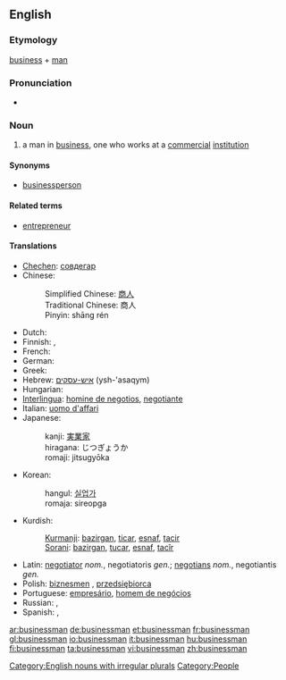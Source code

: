 ==English==
{{wikipedia}}

===Etymology===
[[business]] + [[man]]

===Pronunciation===
* {{audio|en-us-businessman.ogg|Audio (US)}}

===Noun===
{{en-noun|businessmen}}

# a man in [[business]], one who works at a [[commercial]] [[institution]]

====Synonyms====
* [[businessperson]]

====Related terms====
* [[entrepreneur]]

====Translations====
{{trans-top|a man in business, one who works at a commercial institution}}
* [[Chechen]]: [[совдегар]]
* Chinese:
*: Simplified Chinese: [[商人]]
*: Traditional Chinese: 商人
*: Pinyin: shāng rén
* Dutch: {{t+|nl|zakenman}}
* Finnish: {{t-|fi|liikemies}}, {{t+|fi|bisnesmies}}
* French: {{t+|fr|homme d'affaires}}
* German: {{t-|de|Geschäftsmann|m}}
* Greek: {{t+|el|επιχειρηματίας|sc=Grek}}
* Hebrew: [[איש-עסקים]] (ysh-'asaqym) {{m}}
* Hungarian: {{t+|hu|üzletember}}
* [[Interlingua]]: [[homine de negotios]], [[negotiante]]
* Italian: [[uomo d'affari]]
* Japanese:
*: kanji: [[実業家]]
*: hiragana: じつぎょうか
*: romaji: jitsugyōka
{{trans-mid}}
* Korean:
*: hangul: [[실업가]]
*: romaja: sireopga
* Kurdish:
*: [[Kurmanji]]: [[bazirgan]], [[ticar]], [[esnaf]], [[tacir]]
*: [[Sorani]]: [[bazirgan]], [[tucar]], [[esnaf]], [[tacîr]]
* Latin: [[negotiator]] ''nom.'', negotiatoris ''gen.''; [[negotians]] ''nom.'', negotiantis ''gen.''
* Polish: [[biznesmen]] {{m}}, [[przedsiębiorca]] {{m}}
* Portuguese: [[empresário]], [[homem de negócios]]
* Russian: {{t+|ru|предприниматель|m|tr=predprinimatel|sc=Cyrl}}, {{t+|ru|бизнесмен|m|tr=biznesmen|sc=Cyrl}}
* Spanish: {{t-|es|hombre de negocios}}, {{t-|es|empresario}}
{{trans-bottom}}

[[Category:English nouns with irregular plurals]]
[[Category:People]]

[[ar:businessman]]
[[de:businessman]]
[[et:businessman]]
[[fr:businessman]]
[[gl:businessman]]
[[io:businessman]]
[[it:businessman]]
[[hu:businessman]]
[[fi:businessman]]
[[ta:businessman]]
[[vi:businessman]]
[[zh:businessman]]